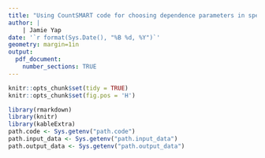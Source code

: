 ```yaml
---
title: "Using CountSMART code for choosing dependence parameters in specification of copulas"
author: |
    | Jamie Yap
date: '`r format(Sys.Date(), "%B %d, %Y")`'
geometry: margin=1in
output: 
  pdf_document:
    number_sections: TRUE
---
```


```r
knitr::opts_chunk$set(tidy = TRUE)
knitr::opts_chunk$set(fig.pos = 'H')
```

```r
library(rmarkdown)
library(knitr)
library(kableExtra)
path.code <- Sys.getenv("path.code")
path.input_data <- Sys.getenv("path.input_data")
path.output_data <- Sys.getenv("path.output_data")
```

